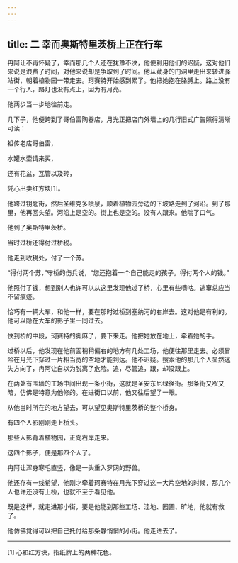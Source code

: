 ```yaml
---
---
---
```

title: 二 幸而奥斯特里茨桥上正在行车
---




冉阿让不再怀疑了，幸而那几个人还在犹豫不决，他便利用他们的迟疑，这对他们来说是浪费了时间，对他来说却是争取到了时间。他从藏身的门洞里走出来转进驿站街，朝着植物园一带走去。珂赛特开始感到累了。他把她抱在胳膊上。路上没有一个行人，路灯也没有点上，因为有月亮。

他两步当一步地往前走。

几下子，他便跨到了哥伯雷陶器店，月光正把店门外墙上的几行旧式广告照得清晰可读：

祖传老店哥伯雷，

水罐水壶请来买，

还有花盆，瓦管以及砖，

凭心出卖红方块[1]。

他跨过钥匙街，然后圣维克多喷泉，顺着植物园旁边的下坡路走到了河沿。到了那里，他再回头望。河沿上是空的。街上也是空的。没有人跟来。他喘了口气。

他到了奥斯特里茨桥。

当时过桥还得付过桥税。

他走到收税处，付了一个苏。

“得付两个苏，”守桥的伤兵说，“您还抱着一个自己能走的孩子。得付两个人的钱。”

他照付了钱，想到别人也许可以从这里发现他过了桥，心里有些嘀咕。逃窜总应当不留痕迹。

恰巧有一辆大车，和他一样，要在那时过桥到塞纳河的右岸去。这对他是有利的。他可以隐在大车的影子里一同过去。

快到桥的中段，珂赛特的脚麻了，要下来走。他把她放在地上，牵着她的手。

过桥以后，他发现在他前面稍稍偏右的地方有几处工场，他便往那里走去。必须冒险在月光下穿过一片相当宽的空地才能到达。他不迟疑。搜索他的那几个人显然迷失方向了，冉阿让自以为脱离了危险。追，尽管追，跟，却没跟上。

在两处有围墙的工场中间出现一条小街，这就是圣安东尼绿径街。那条街又窄又暗，仿佛是特意为他修的。在进街口以前，他又往后望了一眼。

从他当时所在的地方望去，可以望见奥斯特里茨桥的整个桥身。

有四个人影刚刚走上桥头。

那些人影背着植物园，正向右岸走来。

这四个影子，便是那四个人了。

冉阿让浑身寒毛直竖，像是一头重入罗网的野兽。

他还存有一线希望，他刚才牵着珂赛特在月光下穿过这一大片空地的时候，那几个人也许还没有上桥，也就不至于看见他。

既是这样，就走进那小街，要是他能到那些工场、洼地、园圃、旷地，他就有救了。

他仿佛觉得可以把自己托付给那条静悄悄的小街。他走进去了。



* * *



[1] 心和红方块，指纸牌上的两种花色。